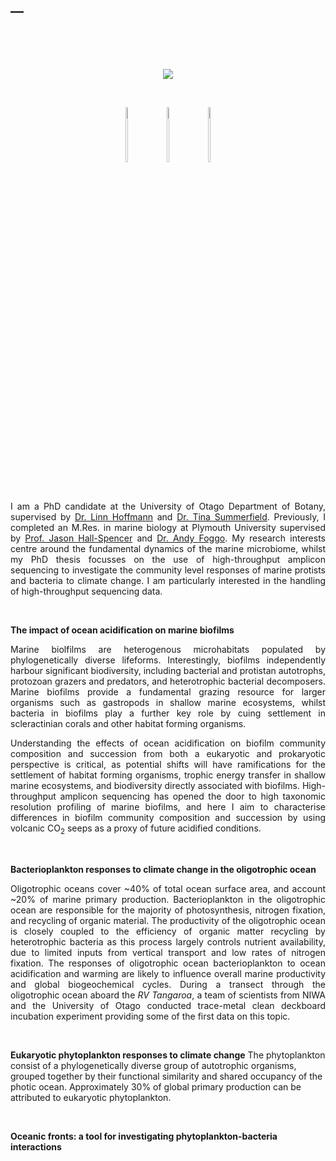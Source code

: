 ---
---
<p>&nbsp;</p>
<p>&nbsp;</p>


<center>
<div style="width:300px; height=200px">
![](Github_pic.png)
</div>
</center>

<p>&nbsp;</p>

</p>
<center>
<div style="width:200px; height=200px">
<p><a href="https://www.researchgate.net/profile/Ro_Allen"><img src="researchgate_icon.svg" style="width:15.0%" /></a> &emsp;&emsp; <a href="https://github.com/ro-allen"><img src="github_icon.svg" style="width:15.0%" /></a> &emsp;&emsp; <a href="https://scholar.google.co.uk/citations?user=D15DFzgAAAAJ&amp;hl=en"><img src="gscholar.svg" style="width:15.0%" /></a></p>
</div>
</center>
<p>

<p>&nbsp;</p>

<p style="text-align:justify">
I am a PhD candidate at the University of Otago Department of Botany, supervised by [Dr. Linn Hoffmann](https://www.researchgate.net/profile/Linn_Hoffmann) and [Dr. Tina Summerfield](https://www.researchgate.net/profile/Tina_Summerfield).  Previously, I completed an M.Res. in marine biology at Plymouth University supervised by [Prof. Jason Hall-Spencer](https://www.researchgate.net/profile/Jason_Hall-Spencer) and [Dr. Andy Foggo](https://www.researchgate.net/profile/Andrew_Foggo). My research interests centre around the fundamental dynamics of the marine microbiome, whilst my PhD thesis focusses on the use of high-throughput amplicon sequencing to investigate the community level responses of marine protists and bacteria to climate change. I am particularly interested in the handling of high-throughput sequencing data. 
</p>

<p>&nbsp;</p>
    
<b>The impact of ocean acidification on marine biofilms</b>

<p style="text-align:justify">
Marine biolfilms are heterogenous microhabitats populated by phylogenetically diverse lifeforms. Interestingly, biofilms independently harbour significant biodiversity, including bacterial and protistan autotrophs, protozoan grazers and predators, and heterotrophic bacterial decomposers. Marine biofilms provide a fundamental grazing resource for larger organisms such as gastropods in shallow marine ecosystems, whilst bacteria in biofilms play a further key role by cuing settlement in scleractinian corals and other habitat forming organisms. 
</p>
  
<p style="text-align:justify">   
Understanding the effects of ocean acidification on biofilm community composition and succession from both a eukaryotic and prokaryotic perspective is critical, as potential shifts will have ramifications for the settlement of habitat forming organisms, trophic energy transfer in shallow marine ecosystems, and biodiversity directly associated with biofilms. High-throughput amplicon sequencing has opened the door to high taxonomic resolution profiling of marine biofilms, and here I aim to characterise differences in biofilm community composition and succession by using volcanic CO<sub>2</sub> seeps as a proxy of future acidified conditions. 
</p>

<p>&nbsp;</p>

<b>Bacterioplankton responses to climate change in the oligotrophic ocean</b>

<p style="text-align:justify">
Oligotrophic oceans cover ~40% of total ocean surface area, and account ~20% of marine primary production. Bacterioplankton in the oligotrophic ocean are responsible for the majority of photosynthesis, nitrogen fixation, and recycling of organic material. The productivity of the oligotrophic ocean is closely coupled to the efficiency of organic matter recycling by heterotrophic bacteria as this process largely controls nutrient availability, due to limited inputs from vertical transport and low rates of nitrogen fixation.  The responses of oligotrophic ocean bacterioplankton to ocean acidification and warming are likely to influence overall marine productivity and global biogeochemical cycles. During a transect through the oligotrophic ocean aboard the *RV Tangaroa*, a team of scientists from NIWA and the University of Otago conducted trace-metal clean deckboard incubation experiment providing some of the first data on this topic. 
</p>

<p>&nbsp;</p>

<b>Eukaryotic phytoplankton responses to climate change</b>
The phytoplankton consist of a phylogenetically diverse group of autotrophic organisms, grouped together by their functional similarity and shared occupancy of the photic ocean. Approximately 30% of global primary production can be attributed to eukaryotic phytoplankton. 

<p>&nbsp;</p>

<b>Oceanic fronts: a tool for investigating phytoplankton-bacteria interactions</b>

